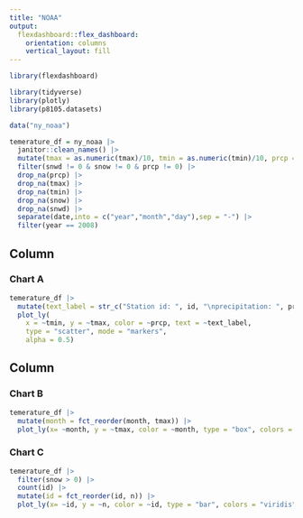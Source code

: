 ```yaml
---
title: "NOAA"
output: 
  flexdashboard::flex_dashboard:
    orientation: columns
    vertical_layout: fill
---
```


```r
library(flexdashboard)

library(tidyverse)
library(plotly)
library(p8105.datasets)

data("ny_noaa")

temerature_df = ny_noaa |> 
  janitor::clean_names() |> 
  mutate(tmax = as.numeric(tmax)/10, tmin = as.numeric(tmin)/10, prcp = prcp/10) |> 
  filter(snwd != 0 & snow != 0 & prcp != 0) |> 
  drop_na(prcp) |> 
  drop_na(tmax) |> 
  drop_na(tmin) |> 
  drop_na(snow) |> 
  drop_na(snwd) |> 
  separate(date,into = c("year","month","day"),sep = "-") |> 
  filter(year == 2008)
```


Column {data-width=650}
-----------------------------------------------------------------------

### Chart A

```r
temerature_df |>
  mutate(text_label = str_c("Station id: ", id, "\nprecipitation: ", prcp, "mm")) |> 
  plot_ly(
    x = ~tmin, y = ~tmax, color = ~prcp, text = ~text_label,
    type = "scatter", mode = "markers",
    alpha = 0.5)
```

Column {data-width=350}
-----------------------------------------------------------------------

### Chart B

```r
temerature_df |> 
  mutate(month = fct_reorder(month, tmax)) |> 
  plot_ly(x= ~month, y = ~tmax, color = ~month, type = "box", colors = "viridis")
```

### Chart C

```r
temerature_df |> 
  filter(snow > 0) |> 
  count(id) |> 
  mutate(id = fct_reorder(id, n)) |> 
  plot_ly(x= ~id, y = ~n, color = ~id, type = "bar", colors = "viridis")
```

